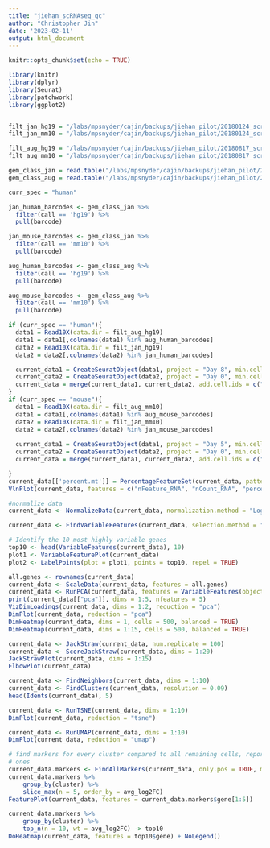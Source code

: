 ```yaml
---
title: "jiehan_scRNAseq_qc"
author: "Christopher Jin"
date: '2023-02-11'
output: html_document
---
```


```r
knitr::opts_chunk$set(echo = TRUE)

library(knitr)
library(dplyr)
library(Seurat)
library(patchwork)
library(ggplot2)


filt_jan_hg19 = "/labs/mpsnyder/cajin/backups/jiehan_pilot/20180124_scrna/raw/SGBS-3T3-L1-HNGGWBBXX/outs/filtered_gene_bc_matrices/hg19/"
filt_jan_mm10 = "/labs/mpsnyder/cajin/backups/jiehan_pilot/20180124_scrna/raw/SGBS-3T3-L1-HNGGWBBXX/outs/filtered_gene_bc_matrices/mm10/"

filt_aug_hg19 = "/labs/mpsnyder/cajin/backups/jiehan_pilot/20180817_scrna/raw/SBBSD7plus3T3L1D5-HW5JYBBXX/outs/filtered_gene_bc_matrices/hg19/"
filt_aug_mm10 = "/labs/mpsnyder/cajin/backups/jiehan_pilot/20180817_scrna/raw/SBBSD7plus3T3L1D5-HW5JYBBXX/outs/filtered_gene_bc_matrices/mm10/"

gem_class_jan = read.table("/labs/mpsnyder/cajin/backups/jiehan_pilot/20180124_scrna/tmp/SGBS-3T3-L1-HNGGWBBXX/outs/analysis/gem_classification.csv", sep = ',', header = T)
gem_class_aug = read.table("/labs/mpsnyder/cajin/backups/jiehan_pilot/20180817_scrna/raw/SBBSD7plus3T3L1D5-HW5JYBBXX/outs/analysis/gem_classification.csv", sep = ',', header = T)

curr_spec = "human"
```

```r
jan_human_barcodes <- gem_class_jan %>% 
  filter(call == 'hg19') %>% 
  pull(barcode)

jan_mouse_barcodes <- gem_class_jan %>% 
  filter(call == 'mm10') %>% 
  pull(barcode)

aug_human_barcodes <- gem_class_aug %>% 
  filter(call == 'hg19') %>% 
  pull(barcode)

aug_mouse_barcodes <- gem_class_aug %>% 
  filter(call == 'mm10') %>% 
  pull(barcode)

```

```r
if (curr_spec == "human"){
  data1 = Read10X(data.dir = filt_aug_hg19)
  data1 = data1[,colnames(data1) %in% aug_human_barcodes]
  data2 = Read10X(data.dir = filt_jan_hg19)
  data2 = data2[,colnames(data2) %in% jan_human_barcodes]

  current_data1 = CreateSeuratObject(data1, project = "Day 8", min.cells = 3, min.features = 200)
  current_data2 = CreateSeuratObject(data2, project = "Day 0", min.cells = 3, min.features = 200)
  current_data = merge(current_data1, current_data2, add.cell.ids = c("Day 8", "Day 0"), project = "all human")
}
if (curr_spec == "mouse"){
  data1 = Read10X(data.dir = filt_aug_mm10)
  data1 = data1[,colnames(data1) %in% aug_mouse_barcodes]
  data2 = Read10X(data.dir = filt_jan_mm10)
  data2 = data2[,colnames(data2) %in% jan_mouse_barcodes]
  
  current_data1 = CreateSeuratObject(data1, project = "Day 5", min.cells = 3, min.features = 200)
  current_data2 = CreateSeuratObject(data2, project = "Day 0", min.cells = 3, min.features = 200)
  current_data = merge(current_data1, current_data2, add.cell.ids = c("Day 5", "Day 0"), project = "all mouse")

}
current_data[['percent.mt']] = PercentageFeatureSet(current_data, pattern = "^MT-")
VlnPlot(current_data, features = c("nFeature_RNA", "nCount_RNA", "percent.mt"), ncol = 3)

#normalize data
current_data <- NormalizeData(current_data, normalization.method = "LogNormalize", scale.factor = 10000)

```

```r
current_data <- FindVariableFeatures(current_data, selection.method = "vst", nfeatures = 2000)

# Identify the 10 most highly variable genes
top10 <- head(VariableFeatures(current_data), 10)
plot1 <- VariableFeaturePlot(current_data)
plot2 <- LabelPoints(plot = plot1, points = top10, repel = TRUE)
```

```r
all.genes <- rownames(current_data)
current_data <- ScaleData(current_data, features = all.genes)
current_data <- RunPCA(current_data, features = VariableFeatures(object = current_data))
print(current_data[["pca"]], dims = 1:5, nfeatures = 5)
VizDimLoadings(current_data, dims = 1:2, reduction = "pca")
DimPlot(current_data, reduction = "pca")
DimHeatmap(current_data, dims = 1, cells = 500, balanced = TRUE)
DimHeatmap(current_data, dims = 1:15, cells = 500, balanced = TRUE)

current_data <- JackStraw(current_data, num.replicate = 100)
current_data <- ScoreJackStraw(current_data, dims = 1:20)
JackStrawPlot(current_data, dims = 1:15)
ElbowPlot(current_data)

```
```r
current_data <- FindNeighbors(current_data, dims = 1:10)
current_data <- FindClusters(current_data, resolution = 0.09)
head(Idents(current_data), 5)

current_data <- RunTSNE(current_data, dims = 1:10)
DimPlot(current_data, reduction = "tsne")
```
```r
current_data <- RunUMAP(current_data, dims = 1:10)
DimPlot(current_data, reduction = "umap")
```

```r
# find markers for every cluster compared to all remaining cells, report only the positive
# ones
current_data.markers <- FindAllMarkers(current_data, only.pos = TRUE, min.pct = 0.25, logfc.threshold = 0.25)
current_data.markers %>%
    group_by(cluster) %>%
    slice_max(n = 5, order_by = avg_log2FC)
FeaturePlot(current_data, features = current_data.markers$gene[1:5])
```

```r
current_data.markers %>%
    group_by(cluster) %>%
    top_n(n = 10, wt = avg_log2FC) -> top10
DoHeatmap(current_data, features = top10$gene) + NoLegend()
```
